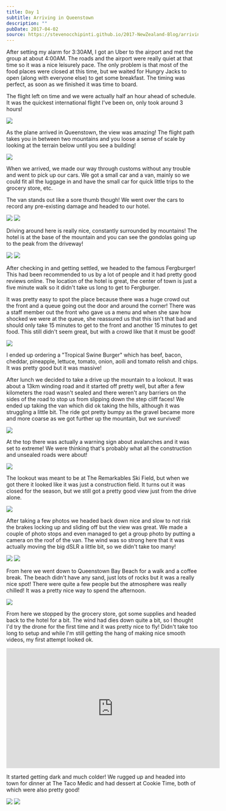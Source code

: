 ```yaml
---
title: Day 1
subtitle: Arriving in Queenstown
description: ""
pubDate: 2017-04-02
source: https://stevenocchipinti.github.io/2017-NewZealand-Blog/arriving-in-queenstown/
---
```



After setting my alarm for 3:30AM, I got an Uber to the airport and met the
group at about 4:00AM. The roads and the airport were really quiet at that time
so it was a nice leisurely pace. The only problem is that most of the food
places were closed at this time, but we waited for Hungry Jacks to open (along
with everyone else) to get some breakfast. The timing was perfect, as soon as we
finished it was time to board.

The flight left on time and we were actually half an hour ahead of schedule.
It was the quickest international flight I've been on, only took around 3 hours!

<Img originalAspectRatio src="2017-new-zealand/r2in1uicdbw8ukxqnyb3" />

As the plane arrived in Queenstown, the view was amazing! The flight path takes
you in between two mountains and you loose a sense of scale by looking at the
terrain below until you see a building!

<Img originalAspectRatio src="2017-new-zealand/lnvd6zffmmfbeya6dl8t" />

When we arrived, we made our way through customs without any trouble and went to
pick up our cars. We got a small car and a van, mainly so we could fit all the
luggage in and have the small car for quick little trips to the grocery store,
etc.

The van stands out like a sore thumb though! We went over the cars to record any
pre-existing damage and headed to our hotel.

<Grid>
  <Img src="2017-new-zealand/pfchswbozsyybfwzldjo" />
  <Img src="2017-new-zealand/uhlxedagrdkiewxuuous" />
</Grid>

Driving around here is really nice, constantly surrounded by mountains!
The hotel is at the base of the mountain and you can see the gondolas going up
to the peak from the driveway!

<Grid>
  <Img src="2017-new-zealand/gqxtbszblyzxpnf0sbod" />
  <Img src="2017-new-zealand/hxhsnz5qm7ztlgjegntr" />
</Grid>

After checking in and getting settled, we headed to the famous Fergburger!
This had been recommended to us by a lot of people and it had pretty good
reviews online. The location of the hotel is great, the center of town is just a
five minute walk so it didn't take us long to get to Fergburger.

It was pretty easy to spot the place because there was a huge crowd out the
front and a queue going out the door and around the corner! There was a staff
member out the front who gave us a menu and when she saw how shocked we were at
the queue, she reassured us that this isn't that bad and should only take 15
minutes to get to the front and another 15 minutes to get food. This still
didn't seem great, but with a crowd like that it must be good!

<Img originalAspectRatio src="2017-new-zealand/owiv6nyffkb69kkszsp6" />

I ended up ordering a "Tropical Swine Burger" which has beef, bacon, cheddar,
pineapple, lettuce, tomato, onion, aoili and tomato relish and chips. It was
pretty good but it was massive!

After lunch we decided to take a drive up the mountain to a lookout. It was
about a 13km winding road and it started off pretty well, but after a few
kilometers the road wasn't sealed and there weren't any barriers on the sides of
the road to stop us from slipping down the step cliff faces! We ended up taking
the van which did ok taking the hills, although it was struggling a little bit.
The ride got pretty bumpy as the gravel became more and more coarse as we got
further up the mountain, but we survived!

<Img originalAspectRatio src="2017-new-zealand/t5torum3ofyhkozm0ack" />

At the top there was actually a warning sign about avalanches and it was set to
extreme! We were thinking that's probably what all the construction and unsealed
roads were about!

<Img originalAspectRatio src="2017-new-zealand/h1d4t2mkcijpsya1nsxe" />

The lookout was meant to be at The Remarkables Ski Field, but when we got there
it looked like it was just a construction field. It turns out it was closed for
the season, but we still got a pretty good view just from the drive alone.

<Img originalAspectRatio src="2017-new-zealand/klxz3yewtefmdzpq8vwf" />

After taking a few photos we headed back down nice and slow to not risk the
brakes locking up and sliding off but the view was great. We made a couple of
photo stops and even managed to get a group photo by putting a camera on the
roof of the van. The wind was so strong here that it was actually moving the big
dSLR a little bit, so we didn't take too many!

<Grid>
  <Img src="2017-new-zealand/ps1laqp9njoahb63cy0s" />
  <Img src="2017-new-zealand/bpdnd427uvq5k4xkse5d" />
</Grid>

From here we went down to Queenstown Bay Beach for a walk and a coffee break.
The beach didn't have any sand, just lots of rocks but it was a really nice
spot! There were quite a few people but the atmosphere was really chilled! It
was a pretty nice way to spend the afternoon.

<Img originalAspectRatio src="2017-new-zealand/koxib3qr1idlx3d803tq" />

From here we stopped by the grocery store, got some supplies and headed back to
the hotel for a bit. The wind had dies down quite a bit, so I thought I'd try
the drone for the first time and it was pretty nice to fly! Didn't take too long
to setup and while I'm still getting the hang of making nice smooth videos, my
first attempt looked ok.

<iframe
  width="560"
  height="315"
  src="https://www.youtube.com/embed/mgQq09zCnbQ"
  frameborder="0"
  allowfullscreen
></iframe>

It started getting dark and much colder! We rugged up and headed into town for
dinner at The Taco Medic and had dessert at Cookie Time, both of which were also
pretty good!

<Grid>
  <Img src="2017-new-zealand/qpsbvsuvcov66xaenrft" />
  <Img src="2017-new-zealand/b1uefiflpiw3y9odtr8s" />
</Grid>
